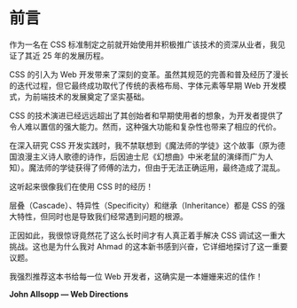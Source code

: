 # 前言

作为一名在 CSS 标准制定之前就开始使用并积极推广该技术的资深从业者，我见证了其近 25 年的发展历程。

CSS 的引入为 Web 开发带来了深刻的变革。虽然其规范的完善和普及经历了漫长的迭代过程，但它最终成功取代了传统的表格布局、字体元素等早期 Web 开发模式，为前端技术的发展奠定了坚实基础。

CSS 的技术演进已经远远超出了其创始者和早期使用者的想象，为开发者提供了令人难以置信的强大能力。然而，这种强大功能和复杂性也带来了相应的代价。

在深入研究 CSS 开发实践时，我不禁联想到《魔法师的学徒》这个故事（原为德国浪漫主义诗人歌德的诗作，后因迪士尼《幻想曲》中米老鼠的演绎而广为人知）。魔法师的学徒获得了师傅的法力，但由于无法正确运用，最终造成了混乱。

这听起来很像我们在使用 CSS 时的经历！

层叠（Cascade）、特异性（Specificity）和继承（Inheritance）都是 CSS 的强大特性，但同时也是导致我们经常遇到问题的根源。

正因如此，我很惊讶竟然花了这么长时间才有人真正着手解决 CSS 调试这一重大挑战。这也是为什么我对 Ahmad 的这本新书感到兴奋，它详细地探讨了这一重要议题。

我强烈推荐这本书给每一位 Web 开发者，这确实是一本姗姗来迟的佳作！

**John Allsopp — Web Directions**
